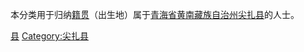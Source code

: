 {{Catnav|頁面分類|各種主題的頁面分類|依中国各省来作的分类|各地中国人|青海人|黄南人}}
{{Catnav|頁面分類|人物|各國人物|中国人|各地中国人|青海人|黄南人}}

本分类用于归纳[[籍贯|籍贯]]（出生地）属于[[青海省|青海省]][[黄南藏族自治州|黄南藏族自治州]][[尖扎县|尖扎县]]的人士。

[[Category:黄南人|县]]
[[Category:尖扎县|Category:尖扎县]]
